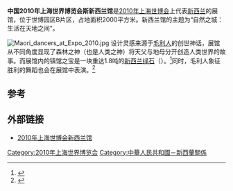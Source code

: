 {{Infobox building
| building_name       = 2010年上海世博会新西兰馆
| native_building_name= 
| former_names        =
| alternate_names     =
| image               =Shanghai Expo 2010 3.jpg|Pavillon de la Nouvelle-Zélande 
| caption             = 
| map_type            = 
| altitude            = 
| building_type       = 
| architectural_style = 
| structural_system   = 
| cost                = 3000万[[新西兰元|新西兰元]]
| location            = [[上海|上海]]世博园区B片区
| address             = 
| client              = 
| owner               = 
| current_tenants     = 
| landlord            = 
| coordinates         = 
| start_date          = 
| completion_date     = 
| inauguration_date   =
| renovation_date     = 
| demolition_date     = 
| destruction_date    = 
| height              = 
| diameter            = 
| other_dimensions    = 
| floor_count         = 
| floor_area          = 2000平方米
| main_contractor     = 
| architect           = Coffey项目公司
| architecture_firm   = 
| structural_engineer = 
| services_engineer   = 
| civil_engineer      = 
| other_designers     = 
| quantity_surveyor   = 
| awards              =}}

'''中国2010年上海世界博览会斯新西兰馆'''是[[2010年上海世博会|2010年上海世博会]]上代表[[新西兰|新西兰]]的展馆，位于世博园区B片区，占地面积2000平方米。新西兰馆的主题为“自然之城：生活在天地之间”。

[[File:Maori_dancers_at_Expo_2010.jpg|thumb]]
设计灵感来源于[[毛利人|毛利人]]的创世神话，展馆从不同角度显现了森林之神（也是人类之神）{{link-en|Tane|Tane}}将天父{{link-en|Rangi|Rangi and Papa}}与地母{{link-en|Papa|Rangi and Papa}}分开创造人类世界的故事。而展馆内的镇馆之宝是一块重达1.8吨的[[新西兰绿石|新西兰绿石]]（{{link-en|Pounamu|Pounamu}}）。<ref>{{cite web|url=http://2010.qq.com/a/20100126/000081.htm|title=《指环王》班底打造新西兰馆 毛利神话将呈现|publisher=腾讯世博|accessdate=2010-05-08|archive-date=2019-05-11|archive-url=https://web.archive.org/web/20190511143930/https://2010.qq.com/a/20100126/000081.htm|dead-url=no}}</ref>同时，毛利人象征胜利的舞蹈{{lang|en|Kapa haka}}也会在展馆中表演。<ref>{{cite web|url=http://2010.qq.com/a/20090807/000039.htm|title=毛利文化成新西兰馆亮点 世博将带来巨大机会|publisher=腾讯世博|accessdate=2010-05-08|archive-date=2017-09-30|archive-url=https://web.archive.org/web/20170930083834/http://2010.qq.com/a/20090807/000039.htm|dead-url=no}}</ref>

==参考==
{{reflist}}

==外部链接==
*[https://web.archive.org/web/20100423044712/http://www.newzealandexpo2010.com/home_zh.html 2010年上海世博会新西兰馆]

{{2010年上海世博会展馆}}
[[Category:2010年上海世界博览会|Category:2010年上海世界博览会]]
[[Category:中華人民共和國－新西蘭關係|Category:中華人民共和國－新西蘭關係]]